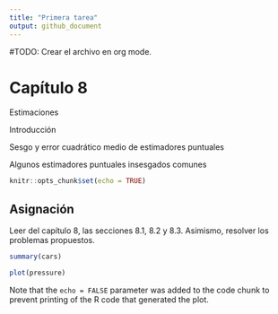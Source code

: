 ```yaml
---
title: "Primera tarea"
output: github_document
---
```


#TODO: Crear el archivo en org mode.

# Capítulo 8

Estimaciones

Introducción

Sesgo y error cuadrático medio de estimadores puntuales

Algunos estimadores puntuales insesgados comunes


```r
knitr::opts_chunk$set(echo = TRUE)
```

## Asignación

Leer del capítulo 8, las secciones 8.1, 8.2 y 8.3. Asimismo, resolver los problemas propuestos.

```r
summary(cars)
```

```r
plot(pressure)
```

Note that the `echo = FALSE` parameter was added to the code chunk to prevent printing of the R code that generated the plot.
